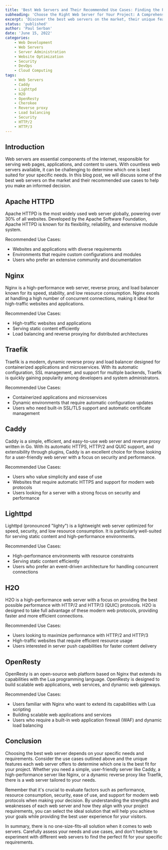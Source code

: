 ```yaml
---
title: 'Best Web Servers and Their Recommended Use Cases: Finding the Perfect Fit for Your Needs'
subheading: 'Choose the Right Web Server for Your Project: A Comprehensive Guide to Top Web Servers and Their Ideal Use Cases'
excerpt: 'Discover the best web servers on the market, their unique features, and the recommended use cases to help you select the perfect web server for your needs. Learn about Apache HTTPD, Nginx, Traefik, Caddy, Lighttpd, H2O, and OpenResty.'
status: 'published'
author: 'Paul Serban'
date: 'June 15, 2022'
categories:
    - Web Development
    - Web Servers
    - Server Administration
    - Website Optimization
    - Security
    - DevOps
    - Cloud Computing
tags:
    - Web Servers
    - Caddy
    - Lighttpd
    - H2O
    - OpenResty
    - Cherokee
    - Reverse proxy
    - Load balancing
    - Security
    - HTTP/2
    - HTTP/3
---
```


## Introduction

Web servers are essential components of the internet, responsible for serving web pages, applications, and content to users. With countless web servers available, it can be challenging to determine which one is best suited for your specific needs. In this blog post, we will discuss some of the best web servers on the market and their recommended use cases to help you make an informed decision.

## Apache HTTPD

Apache HTTPD is the most widely used web server globally, powering over 30% of all websites. Developed by the Apache Software Foundation, Apache HTTPD is known for its flexibility, reliability, and extensive module system.

Recommended Use Cases:

-   Websites and applications with diverse requirements
-   Environments that require custom configurations and modules
-   Users who prefer an extensive community and documentation

## Nginx

Nginx is a high-performance web server, reverse proxy, and load balancer known for its speed, stability, and low resource consumption. Nginx excels at handling a high number of concurrent connections, making it ideal for high-traffic websites and applications.

Recommended Use Cases:

-   High-traffic websites and applications
-   Serving static content efficiently
-   Load balancing and reverse proxying for distributed architectures

## Traefik

Traefik is a modern, dynamic reverse proxy and load balancer designed for containerized applications and microservices. With its automatic configuration, SSL management, and support for multiple backends, Traefik is quickly gaining popularity among developers and system administrators.

Recommended Use Cases:

-   Containerized applications and microservices
-   Dynamic environments that require automatic configuration updates
-   Users who need built-in SSL/TLS support and automatic certificate management

## Caddy

Caddy is a simple, efficient, and easy-to-use web server and reverse proxy written in Go. With its automatic HTTPS, HTTP/2 and QUIC support, and extensibility through plugins, Caddy is an excellent choice for those looking for a user-friendly web server with a focus on security and performance.

Recommended Use Cases:

-   Users who value simplicity and ease of use
-   Websites that require automatic HTTPS and support for modern web protocols
-   Users looking for a server with a strong focus on security and performance

## Lighttpd

Lighttpd (pronounced "lighty") is a lightweight web server optimized for speed, security, and low resource consumption. It is particularly well-suited for serving static content and high-performance environments.

Recommended Use Cases:

-   High-performance environments with resource constraints
-   Serving static content efficiently
-   Users who prefer an event-driven architecture for handling concurrent connections

## H2O

H2O is a high-performance web server with a focus on providing the best possible performance with HTTP/2 and HTTP/3 (QUIC) protocols. H2O is designed to take full advantage of these modern web protocols, providing faster and more efficient connections.

Recommended Use Cases:

-   Users looking to maximize performance with HTTP/2 and HTTP/3
-   High-traffic websites that require efficient resource usage
-   Users interested in server push capabilities for faster content delivery

## OpenResty

OpenResty is an open-source web platform based on Nginx that extends its capabilities with the Lua programming language. OpenResty is designed to build scalable web applications, web services, and dynamic web gateways.

Recommended Use Cases:

-   Users familiar with Nginx who want to extend its capabilities with Lua scripting
-   Building scalable web applications and services
-   Users who require a built-in web application firewall (WAF) and dynamic load balancing

## Conclusion

Choosing the best web server depends on your specific needs and requirements. Consider the use cases outlined above and the unique features each web server offers to determine which one is the best fit for your project. Whether you need a simple, user-friendly server like Caddy, a high-performance server like Nginx, or a dynamic reverse proxy like Traefik, there is a web server tailored to your needs.

Remember that it's crucial to evaluate factors such as performance, resource consumption, security, ease of use, and support for modern web protocols when making your decision. By understanding the strengths and weaknesses of each web server and how they align with your project requirements, you can select the ideal solution that will help you achieve your goals while providing the best user experience for your visitors.

In summary, there is no one-size-fits-all solution when it comes to web servers. Carefully assess your needs and use cases, and don't hesitate to experiment with different web servers to find the perfect fit for your specific requirements.